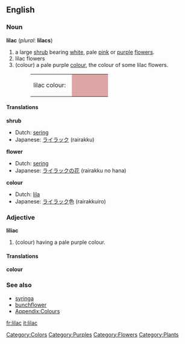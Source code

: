 {{Wikipedia}}
==English==
===Noun===
'''lilac''' (''plural'': '''lilacs''')
#a large [[shrub]] bearing [[white]], pale [[pink]] or [[purple]] [[flower]]s.
#lilac flowers
#(colour) a pale purple [[color|colour]], the colour of some lilac flowers.
#:<table><tr><td>lilac colour: &nbsp;</td><td bgcolor="#DEA5A4" width="80">&nbsp; </td></tr></table>

====Translations====
'''shrub'''
{{top}}
*Dutch: [[sering]]
*Japanese: [[ライラック]] (rairakku)
{{mid}}
{{bottom}}

'''flower'''
{{top}}
*Dutch: [[sering]]
*Japanese: [[ライラック]]の[[花]] (rairakku no hana)
{{mid}}
{{bottom}}

'''colour'''
{{top}}
*Dutch: [[lila]]
*Japanese: [[ライラック]]色 (rairakkuiro)
{{mid}}
{{bottom}}

===Adjective===
'''liliac'''
#(colour) having a pale purple colour.

====Translations====
'''colour'''
{{top}}
{{mid}}
{{bottom}}

===See also===
*[[syringa]]
*[[bunchflower]]
*[[Wiktionary_Appendix:Colours|Appendix:Colours]]

[[Category:Colors]]
[[Category:Purples]]
[[Category:Flowers]]
[[Category:Plants]]

[[fr:lilac]]
[[it:lilac]]